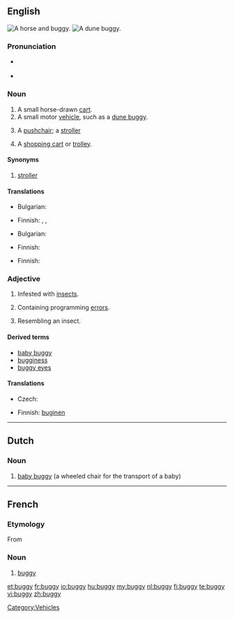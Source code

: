{{also|Buggy}}
==English==
[[Image:Herr's Mill Covered Bridge and Buggy 2600px.jpg|thumb|A horse and buggy.]]
[[Image:Beach buggy 1.jpg|thumb|A dune buggy.]]

===Pronunciation===
* {{a|UK}} {{IPA|/bʌ.ɡi/}}
* {{rhymes|ʌɡi}}

===Noun===
{{en-noun|bugg|ies}}

# A small horse-drawn [[cart]].
# A small motor [[vehicle]], such as a [[dune buggy]].
# {{UK}} A [[pushchair]]; a [[stroller]]
# {{informal|predominantly southern|_|US}} A [[shopping cart]] or [[trolley]].

====Synonyms====
# {{Sense|pushchair}} [[stroller]]

====Translations====
{{trans-top|A small horse-drawn cart}}
* Bulgarian: {{t|bg|кабриолет|m}}
{{trans-mid}}
* Finnish: {{t+|fi|vaunut}}, {{t-|fi|rattaat}}, {{t-|fi|kärryt}}
{{trans-bottom}}

{{trans-top|A small motor vehicle, such as a dune buggy}}
* Bulgarian: {{t|bg|бъги|n}}
{{trans-mid}}
* Finnish: {{t+|fi|mönkijä}}
{{trans-bottom}}

{{trans-see|pushchair}}

{{trans-top|A shopping cart or trolley}}
* Finnish: {{t+|fi|ostoskärryt}}
{{trans-mid}}
{{trans-bottom}}

===Adjective===
{{en-adj|bugg|ier}}

# Infested with [[insect]]s.
# {{computing}} Containing programming [[error]]s.
# Resembling an insect.

====Derived terms====
* [[baby buggy]]
* [[bugginess]]
* [[buggy eyes]]

====Translations====
{{trans-top|infested with insects}}
{{trans-mid}}
{{trans-bottom}}

{{trans-top|containing programming errors}}
* Czech: {{t-|cs|chybový|m}}
{{trans-mid}}
* Finnish: [[buginen]]
{{trans-bottom}}

[[Category:Vehicles]]

----

==Dutch==
{{wikipedia|lang=nl}}

===Noun===
{{infl|nl|noun|g=m}}

# [[baby buggy]] (a wheeled chair for the transport of a baby)

{{tbot entry|Dutch|baby buggy|2009|October|nl}}

----

==French==

===Etymology===
From {{etyl|en|fr}}

===Noun===
{{fr-noun|m|pl=buggies|pl2=buggys}}

# [[#English|buggy]] {{gloss|small vehicle}}

[[et:buggy]]
[[fr:buggy]]
[[io:buggy]]
[[hu:buggy]]
[[my:buggy]]
[[nl:buggy]]
[[fi:buggy]]
[[te:buggy]]
[[vi:buggy]]
[[zh:buggy]]